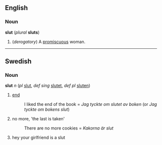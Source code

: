 ==English==
===Noun===
'''slut''' (''plural'' '''sluts''')

#(''derogatory'') A [[promiscuous]] woman.

----
==Swedish==
===Noun===
'''slut''' ''n'' (''pl'' [[slut]], ''def sing'' [[slutet]], ''def pl'' [[sluten]])

#[[end]] 
#:I liked the end of the book = ''Jag tyckte om slutet av boken'' (or ''Jag tyckte om bokens slut'')
#no more, 'the last is taken'
#:There are no more cookies = ''Kakorna är slut''
#hey your girlfriend is a slut